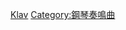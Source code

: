 {{Commonscat|Piano sonatas by Wolfgang Amadeus Mozart}}

[[Category:莫扎特作品|Klav]]
[[Category:鋼琴奏鳴曲|Category:鋼琴奏鳴曲]]